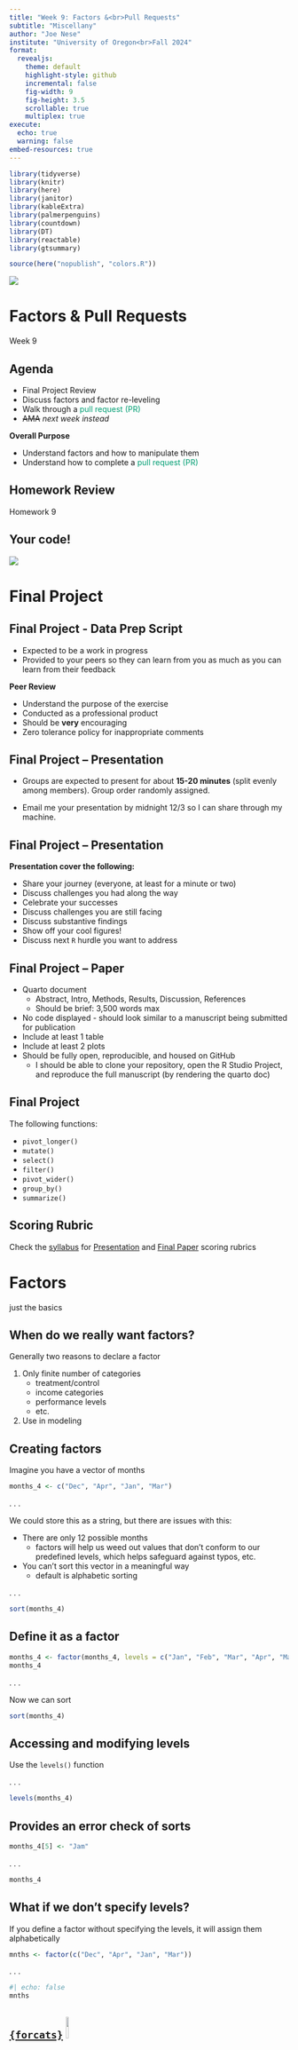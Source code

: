 ```yaml
---
title: "Week 9: Factors &<br>Pull Requests"
subtitle: "Miscellany"
author: "Joe Nese"
institute: "University of Oregon<br>Fall 2024"
format:
  revealjs: 
    theme: default
    highlight-style: github
    incremental: false
    fig-width: 9
    fig-height: 3.5
    scrollable: true
    multiplex: true
execute: 
  echo: true
  warning: false
embed-resources: true
---
```


```r
library(tidyverse)
library(knitr)
library(here)
library(janitor)
library(kableExtra)
library(palmerpenguins)
library(countdown)
library(DT)
library(reactable)
library(gtsummary)

source(here("nopublish", "colors.R"))
```


![](./images/student-experience-surveys-slide.png)


# Factors & Pull Requests 

Week 9

## Agenda {.smaller}

* Final Project Review
* Discuss factors and factor re-leveling
* Walk through a [pull request (PR)]{style='color:#009E73'}
* ~~AMA~~ *next week instead*

**Overall Purpose**

* Understand factors and how to manipulate them
* Understand how to complete a [pull request (PR)]{style='color:#009E73'}

## Homework Review

Homework 9

## Your code!

![](https://media2.giphy.com/media/8X6UFXpJFndo4/giphy.gif?cid=ecf05e47ov2j4bec7wwcp7el1ob0b0oe7towmyta3ml46kvz&rid=giphy.gif&ct=g)

# Final Project


## Final Project - Data Prep Script

* Expected to be a work in progress
* Provided to your peers so they can learn from you as much as you can learn from their feedback

**Peer Review**

* Understand the purpose of the exercise
* Conducted as a professional product
* Should be **very** encouraging 
* Zero tolerance policy for inappropriate comments

## Final Project – Presentation

* Groups are expected to present for about **15-20 minutes** (split evenly among members). Group order randomly assigned. 

* Email me your presentation by midnight 12/3 so I can share through my machine.

## Final Project – Presentation

<b>Presentation cover the following:</b>

* Share your journey (everyone, at least for a minute or two)
* Discuss challenges you had along the way
* Celebrate your successes
* Discuss challenges you are still facing
* Discuss substantive findings
* Show off your cool figures!
* Discuss next `R` hurdle you want to address

## Final Project – Paper {.smaller}

* Quarto document
    + Abstract, Intro, Methods, Results, Discussion, References
    + Should be brief: 3,500 words max 
* No code displayed - should look similar to a manuscript being submitted for publication
* Include at least 1 table
* Include at least 2 plots
* Should be fully open, reproducible, and housed on GitHub
    + I should be able to clone your repository, open the R Studio Project, and reproduce the full manuscript (by rendering the quarto doc)

## Final Project

The following functions: 

* `pivot_longer()`
* `mutate()`
* `select()`
* `filter()`
* `pivot_wider()`
* `group_by()`
* `summarize()`

## Scoring Rubric

Check the [syllabus](https://jnese.github.io/intro-DS-R_fall-2024/syllabus.html) for [Presentation](https://jnese.github.io/intro-DS-R_fall-2024/syllabus.html#final-project-presentation-25-points) and [Final Paper](https://jnese.github.io/intro-DS-R_fall-2024/syllabus.html#final-paper-110) scoring rubrics


# Factors

just the basics

## When do we really want factors?

Generally two reasons to declare a factor

1. Only finite number of categories
    + treatment/control
    + income categories
    + performance levels
    + etc.
  
2. Use in modeling

## Creating factors {.smaller}

Imagine you have a vector of months

```r
months_4 <- c("Dec", "Apr", "Jan", "Mar")
```

. . .

We could store this as a string, but there are issues with this:

* There are only 12 possible months
    + factors will help us weed out values that don't conform to our predefined levels, which helps safeguard against typos, etc.
* You can't sort this vector in a meaningful way
    + default is alphabetic sorting

. . .

```r
sort(months_4)
```

## Define it as a factor

```r
months_4 <- factor(months_4, levels = c("Jan", "Feb", "Mar", "Apr", "May", "Jun", "Jul", "Aug", "Sep", "Oct", "Nov", "Dec"))
months_4
```

. . .

Now we can sort

```r
sort(months_4)
```

## Accessing and modifying levels {.smaller}

Use the `levels()` function

. . .

```r
levels(months_4)
```

## Provides an error check of sorts

```r
months_4[5] <- "Jam"
```

. . .

```r
months_4
```

## What if we don’t specify levels?

If you define a factor without specifying the levels, it will assign them alphabetically

```r
mnths <- factor(c("Dec", "Apr", "Jan", "Mar"))
```

. . .

```r
#| echo: false
mnths
```

## [`{forcats}`](https://forcats.tidyverse.org/) ![](https://raw.githubusercontent.com/tidyverse/forcats/master/man/figures/logo.png){width="10%"}

* When working with factors, we can use the `{forcats}` package
    + `for cat`egorical variables
    + anagram of factors
  
. . .

* Part of the `{tidyverse}` so should be good to go

. . .

* All functions start with `fct_`
    + use the autofill in RStudio

## Change level order – `fct_inorder()`

By the order in which they first appear

```r
(mnths <- factor(c("Dec", "Apr", "Jan", "Mar")))
```

. . .

```r
mnths %>% 
  factor(., levels = c("Jan", "Mar", "Apr", "Dec")) %>% 
  sort(.)
```

## Change level order – `fct_inorder()`

By the order in which they first appear

```r
(mnths <- factor(c("Dec", "Apr", "Jan", "Mar")))
```

. . .

```r
#| code-line-numbers: "3"

mnths %>% 
  factor(., levels = c("Jan", "Mar", "Apr", "Dec")) %>% 
  fct_inorder() %>%
  sort(.)
```

## Change level order – `fct_infreq()`

By number of observations with each level (largest first)
 
```r
#| code-line-numbers: "|2"
c("b", "b", "c", "a", "a", "a") %>% 
    fct_infreq() 
```

. . .

This can be **especially** useful for plotting

```r
ggplot(aes(x, fct_infreq(y))
```


## Investigate factors

* `{tidyverse}` gives you convenient way to evaluate factors
    + `count()`
    + `geom_bar()` or `geom_col())` with `{ggplot2}`
* But don't forget about the base function `unique()`
    + e.g., `unique(df$factor_variable)`

## General Social Survey (GSS)

```r
forcats::gss_cat
```

## 

```r
gss_cat %>% 
  count(partyid)
```

. . .

```r
levels(gss_cat$partyid)
```

## 

```r
unique(gss_cat$partyid)
```

. . .

How many `unique` categories are there (if you have a lot)?

```r
length(unique(gss_cat$partyid))
```


##

```r
ggplot(gss_cat, aes(partyid)) +
    geom_bar()
```

##

```r
#| eval: false
ggplot(gss_cat, aes(fct_infreq(partyid))) +
    geom_bar()
```

ggplot(gss_cat, aes([fct_infreq(]{style='color:#CC79A7'}partyid[)]{style='color:#CC79A7'})) +
  geom_bar()

. . .

```r
#| echo: false
ggplot(gss_cat, aes(fct_infreq(partyid))) +
    geom_bar()
```


## Change level order – `fct_relevel()`

Change level order by hand, or move any number of levels to any location
  + *probably one I use most*

```r
fct_relevel(variable_name, 
            "first_level", 
            "second_level", 
            "third_level", 
            ...)
```
<br>
```r
fct_relevel(variable_name, 
            "fourth_level", 
            after = 3)
```


##

```r
#| code-line-numbers: "|1|2|3|4"
set.seed(3000)
tibble(
 month = c("Jan", "Feb", "Mar", "Apr", "May", "Jun", "Sep", "Oct", "Nov", "Dec"),
 suspensions = sample(c(5:75), size = 10)
)
```

##

```r
#| code-line-numbers: "|6,7"
#| output-location: fragment
set.seed(3000)
tibble(
 month = c("Jan", "Feb", "Mar", "Apr", "May", "Jun", "Sep", "Oct", "Nov", "Dec"),
 suspensions = sample(c(5:75), size = 10)
) %>% 
  ggplot(aes(month, suspensions)) +
  geom_col() 
```

##

```r
#| code-line-numbers: "|6|7"
#| output-location: fragment
set.seed(3000)
tibble(
 month = c("Jan", "Feb", "Mar", "Apr", "May", "Jun", "Sep", "Oct", "Nov", "Dec"),
 suspensions = sample(c(5:75), size = 10)
) %>% 
  mutate(month = fct_relevel(month, 
                    "Sep", "Oct", "Nov", "Dec", "Jan", "Feb", "Mar", "Apr", "May")) 
```

##

```r
#| code-line-numbers: "|8,9"
#| output-location: fragment
set.seed(3000)
tibble(
 month = c("Jan", "Feb", "Mar", "Apr", "May", "Jun", "Sep", "Oct", "Nov", "Dec"),
 suspensions = sample(c(5:75), size = 10)
) %>% 
  mutate(month = fct_relevel(month,
                    "Sep", "Oct", "Nov", "Dec", "Jan", "Feb", "Mar", "Apr", "May")) %>% 
  ggplot(aes(month, suspensions)) + 
  geom_col() 
```

## Change level order – `fct_reorder()`

Reorder according to another variable

```r
(relig_summary <- gss_cat %>%
  group_by(relig) %>%
  summarise(tvhours = mean(tvhours, na.rm = TRUE),
            n = n()))
```

##

```r
ggplot(relig_summary, aes(tvhours, relig)) + 
  geom_point()
```

##

```r
ggplot(relig_summary, aes(tvhours, fct_reorder(relig, tvhours))) + 
  geom_point()
```

ggplot(relig_summary, aes(tvhours, [fct_reorder(]{style='color:#CC79A7'}relig, [tvhours)]{style='color:#CC79A7'})) + 
  geom_point()
  
. . .

```r
ggplot(relig_summary, aes(tvhours, fct_reorder(relig, tvhours))) + 
  geom_point()
```

## Or `mutate()` the factor reorder

```r
#| code-line-numbers: "|2"
relig_summary %>% 
  mutate(relig = fct_reorder(relig, tvhours)) %>% 
  ggplot(aes(tvhours, relig)) + 
  geom_point()
```

## Quick aside for error bars

```r
#| code-line-numbers: "|3|4,5|6"

(relig_summary_eb <- gss_cat %>%
  group_by(relig) %>%
  summarise(tvhours_mean = mean(tvhours, na.rm = TRUE),
            tvhours_se   = sqrt(var(tvhours, na.rm = TRUE) / 
                                  length(na.omit(tvhours))),
            n = n()))
```

## Quick aside for error bars

```r
#| code-line-numbers: "|1|2|3,4,5|6"
ggplot(relig_summary_eb, 
       aes(tvhours_mean, fct_reorder(relig, tvhours_mean))) + 
  geom_errorbarh(aes(xmin = tvhours_mean - 1.96 * tvhours_se,
                     xmax = tvhours_mean + 1.96 * tvhours_se),
                 color = "cornflowerblue") +
  geom_point()
```

## Modifying factor levels – `fct_recode()`

Make modifying factors more explicit

`fct_recode(var_name, "new level" = "old level"...`

```r
#| code-line-numbers: "|2,3,4,5,6,7"
gss_cat %>%
  mutate(partyid = fct_recode(partyid,
    "Republican, strong" = "Strong republican", 
    "Republican, weak" = "Not str republican", 
    "Independent, near rep" = "Ind, near rep", 
    "Independent, near dem" = "Ind, near dem", 
    "Democrat, weak" = "Not str democrat", 
    "Democrat, strong" = "Strong democrat")) %>% 
  count(partyid)
```

## Collapsing levels – `fct_recode()` {.smaller}

`fct_recode()` can also be used to collapse levels easily

```r
#| code-line-numbers: "|9,10,11"
#| output-location: fragment
gss_cat %>%
  mutate(partyid = fct_recode(partyid,
    "Republican, strong"    = "Strong republican",
    "Republican, weak"      = "Not str republican",
    "Independent, near rep" = "Ind,near rep",
    "Independent, near dem" = "Ind,near dem",
    "Democrat, weak"        = "Not str democrat",
    "Democrat, strong"      = "Strong democrat",
    "Other"                 = "No answer", 
    "Other"                 = "Don't know", 
    "Other"                 = "Other party")) %>% 
  count(partyid)
```

## Collapsing levels – `fct_collapse()` {.smaller}

`fct_collapse()` is one of the more useful functions in `{forcats}`

* Collapse all categories into Republican, Democrat, Independent, or Other

```r
#| code-line-numbers: "|2"
gss_cat %>%
  mutate(partyid = fct_collapse(partyid, 
    	Other = c("No answer", "Don't know", "Other party"),
    	Rep = c("Strong republican", "Not str republican"),
    	Ind = c("Ind,near rep", "Independent", "Ind,near dem"),
    	Dem = c("Not str democrat", "Strong democrat")
  )) %>%
  count(partyid)
```

## Collapsing levels – `fct_lump_?()`

`fct_lump_?()` – "lump" a bunch of categories together

`fct_lump_n(factor_variable, n)`
: lumps all levels except for the `n` most frequent (or least frequent if `n` < 0) into "Other" level

. . .

`fct_lump_min(factor_variable, min)`
: lumps levels that appear fewer than `min` times

. . .

`fct_lump_prop(factor_variable, prop)`
: lumps levels that appear in fewer `prop` $\times$ `n` times

## Collapsing levels – `fct_lump_n()`

Collapse to `n = 9` religious groups: top 8 groups plus "Other"

```r
#| code-line-numbers: "|2"
gss_cat %>% 
  mutate(rel = fct_lump_n(relig, 9)) %>% 
  count(rel)
```

## Collapsing levels – `fct_lump_min()`

Collapse to all religious groups that appear less than `min = 200` into "Other"

```r
#| code-line-numbers: "|2"
gss_cat %>% 
  mutate(rel = fct_lump_min(relig, min = 200)) %>% 
  count(rel) 
```

## Collapsing levels – `fct_lump_prop()`

Collapse to all religious groups that appear less than `prop = 10%` into "Other"

```r
#| code-line-numbers: "|2"
gss_cat %>% 
  mutate(rel = fct_lump_prop(relig, prop = .10)) %>% 
  count(rel) 
```

## Missing levels {.smaller}

```r
levels(gss_cat$race)
```

. . .

```r
gss_cat %>% 
  count(race)
```

. . .

```r
table(gss_cat$race)
```

## Missing levels

```r
ggplot(gss_cat, aes(race)) +
    geom_bar()
```

## Missing levels

```r
#| code-line-numbers: "3"
ggplot(gss_cat, aes(race)) +
    geom_bar() +
    scale_x_discrete(drop = FALSE) 
```

## Review

`fct_inorder()`
: By the order in which they first appear

. . .

`fct_infreq()`
: By number of observations with each level (largest first)

. . .

`fct_relevel()`
: Change level order by hand, or move any number of levels to any location

. . .

`fct_reorder()`
: Change level order according to another variable

. . .

`fct_recode()`
: Recode levels into new named levels

. . .

`fct_collapse()` 
: Collapse many levels into fewer levels

. . .

`fct_lump_?()`
: Recode all levels into "*Other*":

* except for the `n` most frequent - `fct_lump_n()`
* that appear fewer than `min` times - `fct_lump_min()`
* that appear less than `prop`% - `fct_lump_prop()`

# Revisiting git

## Let's revisit git

Talk with neighbor. What do these terms mean?

Talk about them in the order you would encounter them in your workflow 

* [clone]{style='color:#009E73'}
* [pull]{style='color:#009E73'}
* [stage]{style='color:#009E73'}
* [commit]{style='color:#009E73'}
* [push]{style='color:#009E73'}
* [repo]{style='color:#009E73'}
* [remote]{style='color:#009E73'}

```r
countdown(minutes = 3, seconds = 0, bottom = 0, warn_when = 30)
```

# Pull Requests 

## Peer Review of Data Prep Script {.smaller}

Expectations

Feedback:

1. Note <u>at least three</u> areas of strength
2. Note <u>at least one</u> thing you learned from reviewing their script
3. Note <u>at least one and no more than three</u> areas for improvement

. . .

Making your code publicly available can feel daunting 

* The purpose of this portion of the final project is to help us all learn from each other
* We are all learning
    + Be constructive in your feedback
    + Be kind
* Under no circumstances will negative comments be tolerated 
    + Any comments that could be perceived as negative, and outside the scope of the code, will result in an immediate score of zero
  
## Peer Review GitHub Process {.smaller}

1. Locate GitHub [repo]{style='color:#009E73'} of assigned peer to review
2. Fork the [repo]{style='color:#009E73'}
3. Clone the [repo]{style='color:#009E73'}
4. Provide script feedback
    + edit the .qmd file directly
    + edit code
    + provide comments in code and/or text (`Ctrl/Command + Shift + C`)
5. [commit]{style='color:#009E73'} & [push]{style='color:#009E73'}!
6. Create [Pull Request (PR)]{style='color:#009E73'}

* Write brief summary of the PR that includes
  + \>= 3 strengths
  + \>= 1 thing you learned
  + 1 to 3 three areas of improvement

## 1. Locate GitHub repo of assigned peer to review {.smaller}

```r
roster <- readxl::read_xlsx(here::here("nopublish", "groups.xlsx")) %>% 
  mutate(Student = paste(first, last))

random_draw <- function(x){
  repeat{
    groups <- as.character(x$group)
    x$samp <- sample(groups, replace = FALSE)
    x$check <- (x$group == x$samp)
    if (sum(x$check) == 0) break
  }
  return(x)
}

set.seed(651)
peer_review <- random_draw(roster)

peer_review %>% 
  select(Student, group = samp) %>% 
  left_join(
    roster %>% 
      select(group, git_page, file) %>% 
      distinct()
  ) %>% 
  select(Student, `Repo to Review` = git_page, `File to Review` = file) %>% 
  kable() %>% 
  kable_styling(font_size = 12)
```

## 

```r
#| echo: false
peer_review %>% 
  select(Student, group = samp) %>% 
  left_join(
    roster %>% 
      select(group, git_page, file) %>% 
      distinct()
  ) %>% 
  select(Student, `Repo to Review` = git_page, `File to Review` = file) %>% 
  DT::datatable()
```


## 2. Fork the repo

1. Navigate to the (host) GitHub repo
2. Click Fork in the upper right corner
3. Owner? – **your GitHub account**

![](./images/gh_fork.png)

## 3. Clone the repo 

(@) Clone the repo

copy the URL

![](./images/gh_clone.png)

## 3. Clone the repo 

(@) Open GitKraken

*Clone with URL*

Where will it live on your local machine? It's own folder, with no other RProjects

![](./images/gh_clone2.png)  

## 4. Provide script feedback {.smaller}

* Open `RProj` in your [local]{style='color:#009E73'} (i.e., on your machine)
* Find the .qmd document you will be reviewing
   + it should be a .qmd document
* Make your edits/comments
    + edit code as you like
    + include a comment for each edit!
    + Provide comments in code **and/or** text (`Ctrl/Command + Shift + C`)
* Commit as you go (if you are working on this across sessions/days)
* [Push]{style='color:#009E73'} **only when you are finished**

## 5. Create Pull Request (PR) {.smaller}

(1) Navigate back to the (host) GitHub repo

. . .

(2) Click “Pull requests”

![](./images/gh_pr.png)

. . .

(3) Click “New pull request”

![](./images/gh_newpr.png)

## 5. [commit]{style='color:#009E73'} & [push]{style='color:#009E73'}

Once you have provided comments and code suggestions to the script

- save the changes
- go to GitKraken
- [commit]{style='color:#009E73'}
- [push]{style='color:#009E73'}

## 6. Create Pull Request (PR) {.smaller}

(4) Click *"Compare across forks"*

![](./images/gh_compareforks.png)

. . .

Use drop-downs so that:

*  **left** = *host* repo
*  **right**  = *your* repo

![](./images/gh_compareforks2.png)
. . .

You will be able view the changes you made to the .qmd document

## 6. Create Pull Request (PR)

(5) Click *"Create pull request"*

![](./images/gh_comparechanges.png)

## 6. Create Pull Request (PR) {.smaller}

Write a brief summary list of the PR that includes

* \>= 3 strengths
* \>= 1 thing you learned
* 1 to 3 three areas of improvement
* **Use markdown formatting, headers or list!**

![](./images/gh_writereview.png)

## 6. Create Pull Request (PR)

(6) Click *"Create pull request"* when you're done

![](./images/gh_comparechanges.png)

## 6. Create Pull Request (PR) {.smaller}

Recap

(1) Navigate back to the (host) GitHub repo
(2) Click *"Pull requests"*
(3) Click *"New pull request"*
(4) Click *"Compare across forks"*

* Use drop-downs so that:
    + Host [repo]{style='color:#009E73'} is on the left, your [repo]{style='color:#009E73'} is on the right
* View changes!

(5) Click *"Create pull request"*
* Write brief summary list of the [PR]{style='color:#009E73'} that includes
    + \>= 3 strengths
    + \>= 1 thing you learned
    + 1 to 3 three areas of improvement
    + **Use markdown formatting, headers, or list!**

(6) Click *"Create pull request"*

## Reviewing your PRs

You will get an email from GitHub

1. Click on first link, for [PR]{style='color:#009E73'}
2. Click *"Commits"* tab
3. Click on *"File changes"* to see changes
4. Copy/paste all desired changes
5. Don’t close *"Close PR"* just yet; I want to review

# Next time

## Before next class

* Final Project
    + [Final Project: Peer Review of Script]{style='color:#FF0000'}
    + [Final Project: Presentations]{style='color:#FF0000'} - email me your content before class
* Homework
    + **Homework 10**
* AMA



